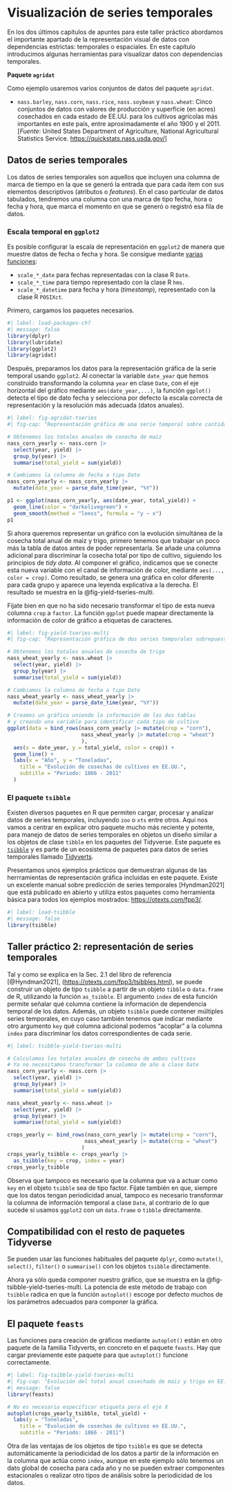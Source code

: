 # Visualización de series temporales {#sec-time-series}

En los dos últimos capítulos de apuntes para este taller práctico abordamos el importante
apartado de la representación visual de datos con dependencias estrictas: temporales o espaciales.
En este capítulo introducimos algunas herramientas para visualizar datos con dependencias temporales.

**Paquete `agridat`**

Como ejemplo usaremos varios conjuntos de datos del paquete `agridat`.

- `nass.barley`, `nass.corn`, `nass.rice`, `nass.soybean` y
`nass.wheat`: Cinco conjuntos de datos con valores de producción y
superficie (en acres) cosechados en cada estado de EE.UU. para los
cultivos agrícolas más importantes en este país, entre aproximadamente
el año 1900 y el 2011. [*Fuente*: United States Department of Agriculture, 
National Agricultural Statistics Service. <https://quickstats.nass.usda.gov/>]

## Datos de series temporales

Los datos de series temporales son aquellos que incluyen una columna de marca de tiempo en la
que se generó la entrada que para cada ítem con sus elementos descriptivos (atributos
o *features*). En el caso particular de datos tabulados, tendremos una columna con una marca de
tipo fecha, hora o fecha y hora, que marca el momento en que se generó o registró esa fila de
datos.

### Escala temporal en `ggplot2`

Es posible configurar la escala de representación en `ggplot2` de manera que muestre datos
de fecha o fecha y hora. Se consigue mediante 
[varias funciones](https://ggplot2.tidyverse.org/reference/scale_date.html):

- `scale_*_date` para fechas representadas con la clase R `Date`.
- `scale_*_time` para tiempo representado con la clase R `hms`.
- `scale_*_datetime` para fecha y hora (*timestamp*), representado con la clase R `POSIXct`.

Primero, cargamos los paquetes necesarios.

```r
#| label: load-packages-ch7
#| message: false
library(dplyr)
library(lubridate)
library(ggplot2)
library(agridat)
```

Después, preparamos los datos para la representación gráfica de la serie temporal usando `ggplot2`.
Al conectar la variable `date_year` que hemos construido transformando la columna `year` en clase
`Date`, con el eje horizontal del gráfico mediante `aes(date_year,...)`, la función `ggplot()` detecta
el tipo de dato fecha y selecciona por defecto la escala correcta de representación y la resolución
más adecuada (datos anuales).

```r
#| label: fig-agridat-tseries
#| fig-cap: "Representación gráfica de una serie temporal sobre cantidad total de maiz cosechado anualmente en EE.UU., representada con `ggplot2`."

# Obtenemos los totales anuales de cosecha de maiz
nass_corn_yearly <- nass.corn |>                     
  select(year, yield) |>                             
  group_by(year) |>                                  
  summarise(total_yield = sum(yield))                

# Cambiamos la columna de fecha a tipo Date
nass_corn_yearly <- nass_corn_yearly |>              
  mutate(date_year = parse_date_time(year, "%Y"))    

p1 <- ggplot(nass_corn_yearly, aes(date_year, total_yield)) +
  geom_line(color = "darkolivegreen") +
  geom_smooth(method = "loess", formula = "y ~ x")
p1
```

Si ahora queremos representar un gráfico con la evolución simultánea de la cosecha total
anual de maiz y trigo, primero tenemos que trabajar un poco más la tabla de datos antes
de poder representarla. Se añade una columna adicional para discriminar la cosecha total
por tipo de cultivo, siguiendo los principios de *tidy data*. Al componer el gráfico, 
indicamos que se conecte esta nueva variable con el canal de información de color,
mediante `aes(..., color = crop)`. Como resultado, se genera una gráfica en color diferente
para cada grupo y aparece una leyenda explicativa a la derecha. El resultado se muestra 
en la @fig-yield-tseries-multi.

::: {.callout-tip}
Fíjate bien en que no ha sido necesario transformar el tipo de esta nueva columna
`crop` a `factor`. La función `ggplot` puede mapear directamente la información
de color de gráfico a etiquetas de caracteres.
:::

```r
#| label: fig-yield-tseries-multi
#| fig-cap: "Representación gráfica de dos series temporales sobrepuestas con `ggplot2`."

# Obtenemos los totales anuales de cosecha de trigo
nass_wheat_yearly <- nass.wheat |>                     
  select(year, yield) |>                             
  group_by(year) |>                                  
  summarise(total_yield = sum(yield))                

# Cambiamos la columna de fecha a tipo Date
nass_wheat_yearly <- nass_wheat_yearly |>              
  mutate(date_year = parse_date_time(year, "%Y"))

# Creamos un gráfico uniendo la información de las dos tablas
# y creando una variable para identificar cada tipo de cultivo
ggplot(data = bind_rows(nass_corn_yearly |> mutate(crop = "corn"),
                        nass_wheat_yearly |> mutate(crop = "wheat")
                        ),
  aes(x = date_year, y = total_yield, color = crop)) +
  geom_line() +
  labs(x = "Año", y = "Toneladas",
    title = "Evolución de cosechas de cultivos en EE.UU.",
    subtitle = "Periodo: 1866 - 2011"
  )

```

### El paquete `tsibble`

Existen diversos paquetes en R que permiten cargar, procesar y analizar datos de series
temporales, incluyendo `zoo` o `xts` entre otros. Aquí nos vamos a centrar en explicar otro paquete
mucho más reciente y potente, para manejo de datos de series temporales en objetos un diseño
similar a los objetos de clase `tibble` en los paquetes del Tidyverse. Este paquete es
[`tsibble`](https://tsibble.tidyverts.org/) y es parte de un ecosistema de paquetes para
datos de series temporales llamado [Tidyverts](https://tidyverts.org/).

Presentamos unos ejemplos prácticos que demuestran algunas de las herrramientas de representación
gráfica incluidas en este paquete. Existe un excelente manual sobre predicción de series temporales
[Hyndman2021] que está publicado en abierto y utiliza estos paquetes como herramienta básica para todos los
ejemplos mostrados: <https://otexts.com/fpp3/>.

```r
#| label: load-tsibble
#| message: false
library(tsibble)
```

## Taller práctico 2: representación de series temporales

Tal y como se explica en la Sec. 2.1 del libro de referencia [@Hyndman2021],
(<https://otexts.com/fpp3/tsibbles.html>), se puede construir un objeto de tipo
`tsibble` a partir de un objeto `tibble` o `data.frame` de R, utilizando la función
`as_tsibble`. El argumento `index` de esta función permite señalar qué columna
contiene la información de dependencia temporal de los datos. Además, un objeto
`tsibble` puede contener múltiples series temporales, en cuyo caso también tenemos
que indicar mediante otro argumento `key` qué columna adicional podemos "acoplar" 
a la columna `index` para discriminar los datos correspondientes de cada serie.

```r
#| label: tsibble-yield-tseries-multi

# Calculamos los totales anuales de cosecha de ambos cultivos
# Ya no necesitamos transformar la columna de año a clase Date
nass_corn_yearly <- nass.corn |>                     
  select(year, yield) |>                             
  group_by(year) |>                                  
  summarise(total_yield = sum(yield)) 

nass_wheat_yearly <- nass.wheat |>                     
  select(year, yield) |>                             
  group_by(year) |>                                  
  summarise(total_yield = sum(yield)) 

crops_yearly <- bind_rows(nass_corn_yearly |> mutate(crop = "corn"),
                         nass_wheat_yearly |> mutate(crop = "wheat")
                        ) 
crops_yearly_tsibble <- crops_yearly |>
  as_tsibble(key = crop, index = year)
crops_yearly_tsibble
```

::: {.callout-tip}
Observa que tampoco es necesario que la columna que va a actuar como `key` en
el objeto `tsibble` sea de tipo factor. Fíjate también en que, siempre que los
datos tengan periodicidad anual, tampoco es necesario transformar la columna
de información temporal a clase `Date`, al contrario de lo que sucede si usamos
`ggplot2` con un `data.frame` o `tibble` directamente.
:::

::: {.callout-note}
## Compatibilidad con el resto de paquetes Tidyverse

Se pueden usar las funciones habituales del paquete `dplyr`, como `mutate()`,
`select()`, `filter()` o `summarise()` con los objetos `tsibble` directamente.
:::

Ahora ya sólo queda componer nuestro gráfico, que se muestra en la 
@fig-tsibble-yield-tseries-multi. La potencia de este método de trabajo con
`tsibble` radica en que la función `autoplot()` escoge por defecto muchos de
los parámetros adecuados para componer la gráfica.

::: {.callout-note}
## El paquete `feasts`

Las funciones para creación de gráficos mediante `autoplot()` están en otro
paquete de la familia Tidyverts, en concreto en el paquete `feasts`. Hay que
cargar previamente este paquete para que `autoplot()` funcione correctamente.
:::

```r
#| label: fig-tsibble-yield-tseries-multi
#| fig-cap: "Evolución del total anual cosechado de maiz y trigo en EE.UU., usando el paquete `tsibble` para crear la gráfica."
#| message: false
library(feasts)

# No es necesario especificar etiqueta para el eje X
autoplot(crops_yearly_tsibble, total_yield) +
  labs(y = "Toneladas",
    title = "Evolución de cosechas de cultivos en EE.UU.",
    subtitle = "Periodo: 1866 - 2011")
```


Otra de las ventajas de los objetos de tipo `tsibble` es que se detecta automáticamente
la periodicidad de los datos a partir de la información en la columna que actúa
como `index`, aunque en este ejemplo sólo tenemos un dato global de cosecha
para cada año y no se pueden extraer componentes estacionales o realizar otro tipos
de análisis sobre la periodicidad de los datos.

